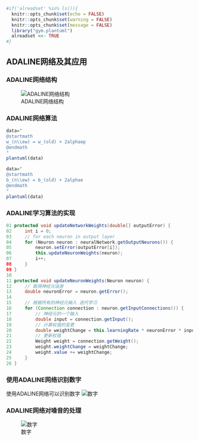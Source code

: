 ```{r setup_ch5, include=FALSE}
#if('alreadset' %in% ls()){
  knitr::opts_chunk$set(echo = FALSE)
  knitr::opts_chunk$set(warning = FALSE)
  knitr::opts_chunk$set(message = FALSE)
  library("gym.plantuml")
  alreadset <<- TRUE
#}
```

## ADALINE网络及其应用

### ADALINE网络结构

![ADALINE网络结构](res/adaline-struct.png)

### ADALINE网络算法

```{r out.width=273}
data="
@startmath
w_(n\\ew) = w_(old) + 2alphaep
@endmath
"
plantuml(data)

```

```{r out.width=273}
data="
@startmath
b_(n\\ew) = b_(old) + 2alphae
@endmath
"
plantuml(data)
```

### ADALINE学习算法的实现

```{.java}
01 protected void updateNetworkWeights(double[] outputError) {
02     int i = 0;
03     // for each neuron in output layer
04     for (Neuron neuron : neuralNetwork.getOutputNeurons()) {
05         neuron.setError(outputError[i]); 
06         this.updateNeuronWeights(neuron); 
07         i++;
08     }
09 }
10 
11 protected void updateNeuronWeights(Neuron neuron) {
12     // 取得神经元误差
13     double neuronError = neuron.getError();
14 
15     // 根据所有的神经元输入 迭代学习
16     for (Connection connection : neuron.getInputConnections()) {
17         // 神经元的一个输入
18         double input = connection.getInput();
19         // 计算权值的变更
20         double weightChange = this.learningRate * neuronError * input;
21         // 更新权值
22         Weight weight = connection.getWeight();
23         weight.weightChange = weightChange;                
24         weight.value += weightChange;
25     }
26 }
```


### 使用ADALINE网络识别数字

使用ADALINE网络可以识别数字
![数字](res/adaline_a.png)


### ADALINE网络对噪音的处理
![数字](res/adaline_b.png)







    

